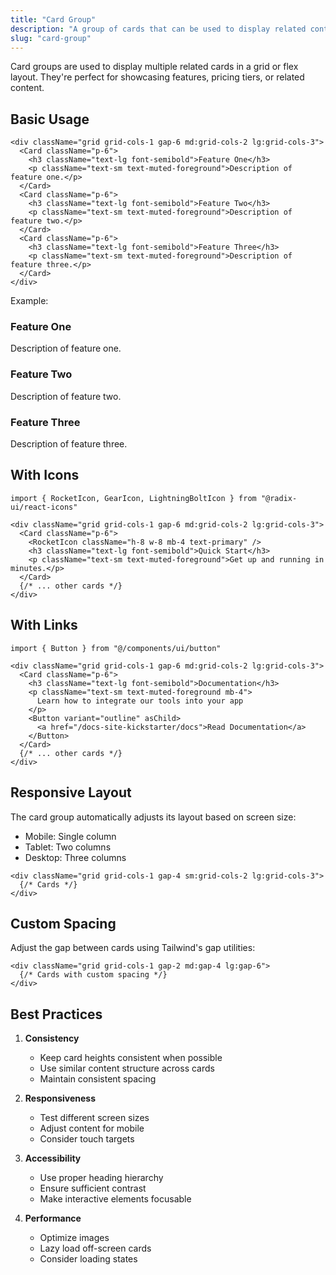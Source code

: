 ```yaml
---
title: "Card Group"
description: "A group of cards that can be used to display related content."
slug: "card-group"
---
```




Card groups are used to display multiple related cards in a grid or flex layout. They're perfect for showcasing features, pricing tiers, or related content.

## Basic Usage

```tsx
<div className="grid grid-cols-1 gap-6 md:grid-cols-2 lg:grid-cols-3">
  <Card className="p-6">
    <h3 className="text-lg font-semibold">Feature One</h3>
    <p className="text-sm text-muted-foreground">Description of feature one.</p>
  </Card>
  <Card className="p-6">
    <h3 className="text-lg font-semibold">Feature Two</h3>
    <p className="text-sm text-muted-foreground">Description of feature two.</p>
  </Card>
  <Card className="p-6">
    <h3 className="text-lg font-semibold">Feature Three</h3>
    <p className="text-sm text-muted-foreground">Description of feature three.</p>
  </Card>
</div>
```

Example:

<div className="grid grid-cols-1 gap-6 md:grid-cols-2 lg:grid-cols-3">
  <Card className="p-6">
    <h3 className="text-lg font-semibold">Feature One</h3>
    <p className="text-sm text-muted-foreground">Description of feature one.</p>
  </Card>
  <Card className="p-6">
    <h3 className="text-lg font-semibold">Feature Two</h3>
    <p className="text-sm text-muted-foreground">Description of feature two.</p>
  </Card>
  <Card className="p-6">
    <h3 className="text-lg font-semibold">Feature Three</h3>
    <p className="text-sm text-muted-foreground">Description of feature three.</p>
  </Card>
</div>

## With Icons

```tsx
import { RocketIcon, GearIcon, LightningBoltIcon } from "@radix-ui/react-icons"

<div className="grid grid-cols-1 gap-6 md:grid-cols-2 lg:grid-cols-3">
  <Card className="p-6">
    <RocketIcon className="h-8 w-8 mb-4 text-primary" />
    <h3 className="text-lg font-semibold">Quick Start</h3>
    <p className="text-sm text-muted-foreground">Get up and running in minutes.</p>
  </Card>
  {/* ... other cards */}
</div>
```

## With Links

```tsx
import { Button } from "@/components/ui/button"

<div className="grid grid-cols-1 gap-6 md:grid-cols-2 lg:grid-cols-3">
  <Card className="p-6">
    <h3 className="text-lg font-semibold">Documentation</h3>
    <p className="text-sm text-muted-foreground mb-4">
      Learn how to integrate our tools into your app
    </p>
    <Button variant="outline" asChild>
      <a href="/docs-site-kickstarter/docs">Read Documentation</a>
    </Button>
  </Card>
  {/* ... other cards */}
</div>
```

## Responsive Layout

The card group automatically adjusts its layout based on screen size:

- Mobile: Single column
- Tablet: Two columns
- Desktop: Three columns

```tsx
<div className="grid grid-cols-1 gap-4 sm:grid-cols-2 lg:grid-cols-3">
  {/* Cards */}
</div>
```

## Custom Spacing

Adjust the gap between cards using Tailwind's gap utilities:

```tsx
<div className="grid grid-cols-1 gap-2 md:gap-4 lg:gap-6">
  {/* Cards with custom spacing */}
</div>
```

## Best Practices

1. **Consistency**
   - Keep card heights consistent when possible
   - Use similar content structure across cards
   - Maintain consistent spacing

2. **Responsiveness**
   - Test different screen sizes
   - Adjust content for mobile
   - Consider touch targets

3. **Accessibility**
   - Use proper heading hierarchy
   - Ensure sufficient contrast
   - Make interactive elements focusable

4. **Performance**
   - Optimize images
   - Lazy load off-screen cards
   - Consider loading states